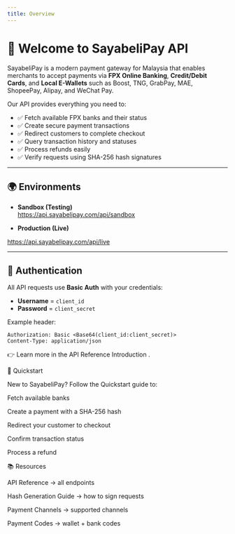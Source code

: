 ```yaml
---
title: Overview
---
```


# 👋 Welcome to SayabeliPay API

SayabeliPay is a modern payment gateway for Malaysia that enables merchants to accept payments via **FPX Online Banking**, **Credit/Debit Cards**, and **Local E-Wallets** such as Boost, TNG, GrabPay, MAE, ShopeePay, Alipay, and WeChat Pay.

Our API provides everything you need to:

- ✅ Fetch available FPX banks and their status  
- ✅ Create secure payment transactions  
- ✅ Redirect customers to complete checkout  
- ✅ Query transaction history and statuses  
- ✅ Process refunds easily  
- ✅ Verify requests using SHA-256 hash signatures  

---

## 🌍 Environments

- **Sandbox (Testing)**  
https://api.sayabelipay.com/api/sandbox


- **Production (Live)**  


https://api.sayabelipay.com/api/live


---

## 🔐 Authentication

All API requests use **Basic Auth** with your credentials:  

- **Username** = `client_id`  
- **Password** = `client_secret`  

Example header:

```http
Authorization: Basic <Base64(client_id:client_secret)>
Content-Type: application/json
```

👉 Learn more in the API Reference Introduction
.

🚀 Quickstart

New to SayabeliPay? Follow the Quickstart guide
 to:

Fetch available banks

Create a payment with a SHA-256 hash

Redirect your customer to checkout

Confirm transaction status

Process a refund

📚 Resources

API Reference
 → all endpoints

Hash Generation Guide
 → how to sign requests

Payment Channels
 → supported channels

Payment Codes
 → wallet + bank codes